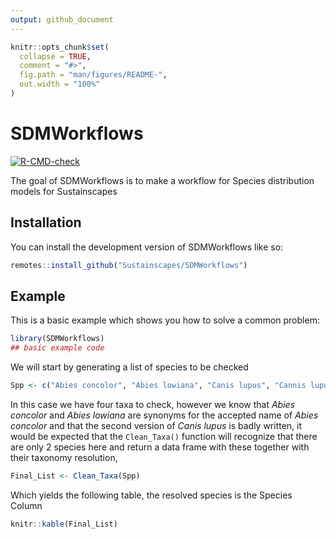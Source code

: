 ```yaml
---
output: github_document
---
```


<!-- README.md is generated from README.Rmd. Please edit that file -->

```r
knitr::opts_chunk$set(
  collapse = TRUE,
  comment = "#>",
  fig.path = "man/figures/README-",
  out.width = "100%"
)
```

# SDMWorkflows

<!-- badges: start -->
[![R-CMD-check](https://github.com/Sustainscapes/SDMWorkflows/actions/workflows/R-CMD-check.yaml/badge.svg)](https://github.com/Sustainscapes/SDMWorkflows/actions/workflows/R-CMD-check.yaml)
<!-- badges: end -->

The goal of SDMWorkflows is to make a workflow for Species distribution models for Sustainscapes

## Installation

You can install the development version of SDMWorkflows like so:

``` r
remotes::install_github("Sustainscapes/SDMWorkflows")
```

## Example

This is a basic example which shows you how to solve a common problem:

```r
library(SDMWorkflows)
## basic example code
```

We will start by generating a list of species to be checked

```r
Spp <- c("Abies concolor", "Abies lowiana", "Canis lupus", "Cannis lupus")
```

In this case we have four taxa to check, however we know that *Abies concolor* and *Abies lowiana* are synonyms for the accepted name of *Abies concolor* and that the second version of *Canis lupus* is badly written, it would be expected that the `Clean_Taxa()` function will recognize that there are only 2 species here and return a data frame with these together with their taxonomy resolution,

```r
Final_List <- Clean_Taxa(Spp)
```

Which yields the following table, the resolved species is the Species Column

```r
knitr::kable(Final_List)
```

